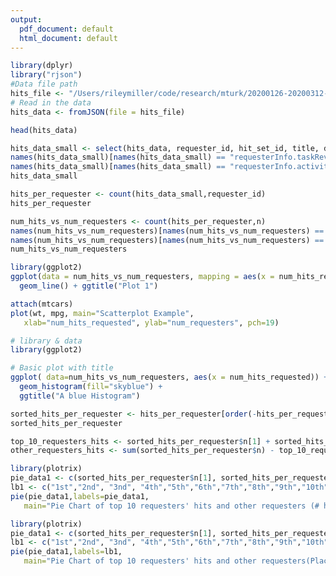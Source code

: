 ```yaml
---
output:
  pdf_document: default
  html_document: default
---
```



```r
library(dplyr)
library("rjson")
#Data file path
hits_file <- "/Users/rileymiller/code/research/mturk/20200126-20200312-hits.json"
# Read in the data
hits_data <- fromJSON(file = hits_file)

```

```r
head(hits_data)
```


```r
hits_data_small <- select(hits_data, requester_id, hit_set_id, title, description, assignable_hits_count,  assignment_duration_in_seconds,creation_time, requesterInfo.activityLevel,requesterInfo.taskReviewTime)
names(hits_data_small)[names(hits_data_small) == "requesterInfo.taskReviewTime"] <- "review_time"
names(hits_data_small)[names(hits_data_small) == "requesterInfo.activityLevel"] <- "requester_activity_level"
hits_data_small
```

```r
hits_per_requester <- count(hits_data_small,requester_id)
hits_per_requester
```

```r
num_hits_vs_num_requesters <- count(hits_per_requester,n)
names(num_hits_vs_num_requesters)[names(num_hits_vs_num_requesters) == "n"] <- "num_hits_requested"
names(num_hits_vs_num_requesters)[names(num_hits_vs_num_requesters) == "nn"] <- "num_requesters"
num_hits_vs_num_requesters
```



```r
library(ggplot2)
ggplot(data = num_hits_vs_num_requesters, mapping = aes(x = num_hits_requested, y = num_requesters)) + 
  geom_line() + ggtitle("Plot 1")

```


```r
attach(mtcars)
plot(wt, mpg, main="Scatterplot Example",
   xlab="num_hits_requested", ylab="num_requesters", pch=19)
```



```r
# library & data
library(ggplot2)

# Basic plot with title
ggplot( data=num_hits_vs_num_requesters, aes(x = num_hits_requested)) + 
  geom_histogram(fill="skyblue") +
  ggtitle("A blue Histogram")
```



```r

sorted_hits_per_requester <- hits_per_requester[order(-hits_per_requester$n),]
sorted_hits_per_requester
```

```r
top_10_requesters_hits <- sorted_hits_per_requester$n[1] + sorted_hits_per_requester$n[2] + sorted_hits_per_requester$n[3] + sorted_hits_per_requester$n[4] + sorted_hits_per_requester$n[5] + sorted_hits_per_requester$n[6] + sorted_hits_per_requester$n[7] + sorted_hits_per_requester$n[8] + sorted_hits_per_requester$n[9] + sorted_hits_per_requester$n[10]
other_requesters_hits <- sum(sorted_hits_per_requester$n) - top_10_requesters_hits

```



```r
library(plotrix)
pie_data1 <- c(sorted_hits_per_requester$n[1], sorted_hits_per_requester$n[2], sorted_hits_per_requester$n[3], sorted_hits_per_requester$n[4], sorted_hits_per_requester$n[5], sorted_hits_per_requester$n[6], sorted_hits_per_requester$n[7], sorted_hits_per_requester$n[8], sorted_hits_per_requester$n[9], sorted_hits_per_requester$n[10], other_requesters_hits)
lb1 <- c("1st","2nd", "3nd", "4th","5th","6th","7th","8th","9th","10th","others")
pie(pie_data1,labels=pie_data1,
   main="Pie Chart of top 10 requesters' hits and other requesters (# hits)")
```

```r
library(plotrix)
pie_data1 <- c(sorted_hits_per_requester$n[1], sorted_hits_per_requester$n[2], sorted_hits_per_requester$n[3], sorted_hits_per_requester$n[4], sorted_hits_per_requester$n[5], sorted_hits_per_requester$n[6], sorted_hits_per_requester$n[7], sorted_hits_per_requester$n[8], sorted_hits_per_requester$n[9], sorted_hits_per_requester$n[10], other_requesters_hits)
lb1 <- c("1st","2nd", "3nd", "4th","5th","6th","7th","8th","9th","10th","others")
pie(pie_data1,labels=lb1,
   main="Pie Chart of top 10 requesters' hits and other requesters(Places)")
```











